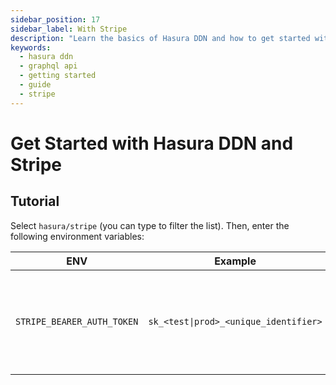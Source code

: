 ```yaml
---
sidebar_position: 17
sidebar_label: With Stripe
description: "Learn the basics of Hasura DDN and how to get started with a Stripe account."
keywords:
  - hasura ddn
  - graphql api
  - getting started
  - guide
  - stripe
---
```



# Get Started with Hasura DDN and Stripe

<BoilerplateOverview dataSourceName="Stripe" time="twenty" />

<Prereqs />

## Tutorial

<BoilerplateInit />

Select `hasura/stripe` (you can type to filter the list). Then, enter the following environment variables:

| ENV                        | Example                               | Description                                                                                                                         |
| -------------------------- | ------------------------------------- | ----------------------------------------------------------------------------------------------------------------------------------- |
| `STRIPE_BEARER_AUTH_TOKEN` | `sk_<test\|prod>_<unique_identifier>` | A **secret** key for your account, retrievable from your [API Keys dashboard in Stripe](https://dashboard.stripe.com/test/apikeys). |

<BoilerplateDx />

<BoilerplateSummary dataSourceName="Stripe" />
